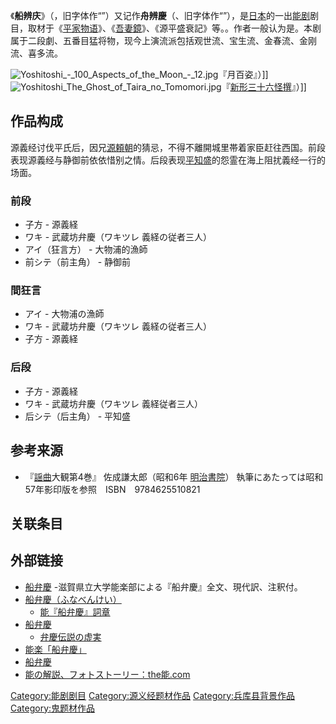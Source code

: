{{Infobox Noh
| name =ふなべんけい
| name_ja =船弁慶
| author =小次郎信光（室町時代）
| reviser =
| category =5
| mood =二段劇能
| style =
| chars =''仕手''靜御前、平知盛<br>''脇''武蔵坊弁慶<br>''子方''源義經
| place =攝津国大物浦、海上
| time =冬
| sources =『平家物語』、『吾妻鏡』、『源平盛衰記』
| schools =觀世・寶生・金春・金剛・喜多
}}
《'''船辨庆'''》（{{jpn|j=船弁慶|hg= ふなべんけい |rm=Funa Benkei}}，旧字体作“{{lang|ja|船辯慶}}”）又记作'''舟辨慶'''（{{jpn|j=舟弁慶}}、旧字体作“{{lang|ja|舟辯慶}}”），是[[日本|日本]]的一出[[能剧|能剧]]剧目，取材于《[[平家物语|平家物语]]》、《[[吾妻鏡|吾妻鏡]]》、《源平盛衰記》等。。作者一般认为是{{Tsl|ja|観世小次郎信光|观世小次郎信光}}。本剧属于二段劇、五番目猛将物，现今上演流派包括观世流、宝生流、金春流、金刚流、喜多流。

[[File:Yoshitoshi_-_100_Aspects_of_the_Moon_-_12.jpg|thumb]]『月百姿』）]]
[[File:Yoshitoshi_The_Ghost_of_Taira_no_Tomomori.jpg|thumb]]『[[新形三十六怪撰|新形三十六怪撰]]』）]]
==作品构成==
源義经讨伐平氏后，因兄[[源頼朝|源頼朝]]的猜忌，不得不離開城里帯着家臣赶往西国。前段表现源義经与静御前依依惜别之情。后段表现[[平知盛|平知盛]]的怨霊在海上阻扰義经一行的场面。
=== 前段 ===
*子方 - 源義経
*ワキ - 武蔵坊弁慶（ワキツレ 義経の従者三人）
*アイ（狂言方） - 大物浦的漁師
*前シテ（前主角） - 静御前
=== 間狂言 ===
*アイ - 大物浦の漁師
*ワキ - 武蔵坊弁慶（ワキツレ 義経の従者三人）
*子方 - 源義経
=== 后段 ===
*子方 - 源義経
*ワキ - 武蔵坊弁慶（ワキツレ 義経従者三人）
*后シテ（后主角） - 平知盛
==参考来源==
*『[[謡曲|謡曲]]大観第4巻』 佐成謙太郎（昭和6年 [[明治書院|明治書院]]） 執筆にあたっては昭和57年影印版を参照　ISBN　9784625510821

== 关联条目 ==
== 外部链接 ==
*[https://web.archive.org/web/20141118104723/http://csspcat8.ses.usp.ac.jp/users/nougakubu/tan6-zenbun.htm 船弁慶] -滋賀県立大学能楽部による『船弁慶』全文、現代訳、注釈付。
* [http://funabenkei.daa.jp/noh/funabenkei.html 船弁慶（ふなべんけい）] {{Wayback|url=http://funabenkei.daa.jp/noh/funabenkei.html |date=20051124083406 }}
** [http://funabenkei.daa.jp/utai/funabenkei_u.html 能『船弁慶』詞章] {{Wayback|url=http://funabenkei.daa.jp/utai/funabenkei_u.html |date=20051219100027 }}
* [http://www.st.rim.or.jp/~success/benkeiH_yositune.html 船弁慶]
** [http://www.st.rim.or.jp/~success/bennkei_ye.html 弁慶伝説の虚実]
* [https://web.archive.org/web/20080320043457/http://www.ses.usp.ac.jp/users/nougakubu/tan6-zenbun.htm 能楽「船弁慶」]
* [https://web.archive.org/web/20070311035132/http://www.kanze.com/nonotayori/funabenkei.htm 船弁慶]
* [http://www.the-noh.com/jp/plays/data/program_003.html 能の解説、フォトストーリー：the能.com]


{{DEFAULTSORT:Funa benkei}}
[[Category:能剧剧目|Category:能剧剧目]]
[[Category:源义经题材作品|Category:源义经题材作品]]
[[Category:兵库县背景作品|Category:兵库县背景作品]]
[[Category:鬼题材作品|Category:鬼题材作品]]